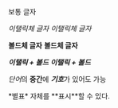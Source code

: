 보통 글자

*이탤릭체 글자*  _이탤릭체 글자_

**볼드체 글자** __볼드체 글자__

***이탤릭 + 볼드*** ___이탤릭 + 볼드___

*단어*의 **중간**에 ***기호***가 있어도 가능

\*별표\* 자체를 \*\*표시\*\*할 수 있다.
